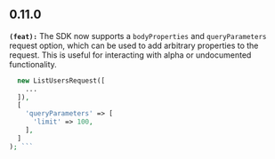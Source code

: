 ## 0.11.0
**`(feat):`** The SDK now supports a `bodyProperties` and `queryParameters` request option, which can be used to add arbitrary properties to the request. This is useful for interacting with alpha or undocumented functionality.
```php $response = $client->users->list(
  new ListUsersRequest([
    ...
  ]),
  [
    'queryParameters' => [
      'limit' => 100,
    ],
  ]
); ```

